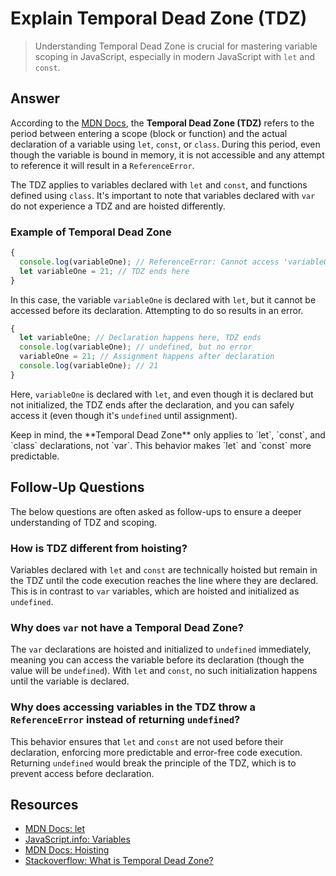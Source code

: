
# Explain Temporal Dead Zone (TDZ)

> Understanding Temporal Dead Zone is crucial for mastering variable scoping in JavaScript, especially in modern JavaScript with `let` and `const`.

## Answer

According to the [MDN Docs](https://developer.mozilla.org/en-US/docs/Web/JavaScript/Reference/Statements/let#temporal_dead_zone_tdz), the **Temporal Dead Zone (TDZ)** refers to the period between entering a scope (block or function) and the actual declaration of a variable using `let`, `const`, or `class`. During this period, even though the variable is bound in memory, it is not accessible and any attempt to reference it will result in a `ReferenceError`.

The TDZ applies to variables declared with `let` and `const`, and functions defined using `class`. It's important to note that variables declared with `var` do not experience a TDZ and are hoisted differently.

### Example of Temporal Dead Zone

```javascript
{
  console.log(variableOne); // ReferenceError: Cannot access 'variableOne' before initialization
  let variableOne = 21; // TDZ ends here
}
```

In this case, the variable `variableOne` is declared with `let`, but it cannot be accessed before its declaration. Attempting to do so results in an error.

```javascript
{
  let variableOne; // Declaration happens here, TDZ ends
  console.log(variableOne); // undefined, but no error
  variableOne = 21; // Assignment happens after declaration
  console.log(variableOne); // 21
}
```

Here, `variableOne` is declared with `let`, and even though it is declared but not initialized, the TDZ ends after the declaration, and you can safely access it (even though it's `undefined` until assignment).

<Callout>
Keep in mind, the **Temporal Dead Zone** only applies to `let`, `const`, and `class` declarations, not `var`. This behavior makes `let` and `const` more predictable.
</Callout>

## Follow-Up Questions

<Callout type='warning'>
The below questions are often asked as follow-ups to ensure a deeper understanding of TDZ and scoping.
</Callout>

### How is TDZ different from hoisting?

Variables declared with `let` and `const` are technically hoisted but remain in the TDZ until the code execution reaches the line where they are declared. This is in contrast to `var` variables, which are hoisted and initialized as `undefined`.

### Why does `var` not have a Temporal Dead Zone?

The `var` declarations are hoisted and initialized to `undefined` immediately, meaning you can access the variable before its declaration (though the value will be `undefined`). With `let` and `const`, no such initialization happens until the variable is declared.

### Why does accessing variables in the TDZ throw a `ReferenceError` instead of returning `undefined`?

This behavior ensures that `let` and `const` are not used before their declaration, enforcing more predictable and error-free code execution. Returning `undefined` would break the principle of the TDZ, which is to prevent access before declaration.

## Resources

- [MDN Docs: let](https://developer.mozilla.org/en-US/docs/Web/JavaScript/Reference/Statements/let#temporal_dead_zone_tdz)
- [JavaScript.info: Variables](https://javascript.info/var)
- [MDN Docs: Hoisting](https://developer.mozilla.org/en-US/docs/Glossary/Hoisting)
- [Stackoverflow: What is Temporal Dead Zone?](https://stackoverflow.com/questions/31219420/what-is-the-temporal-dead-zone)

```